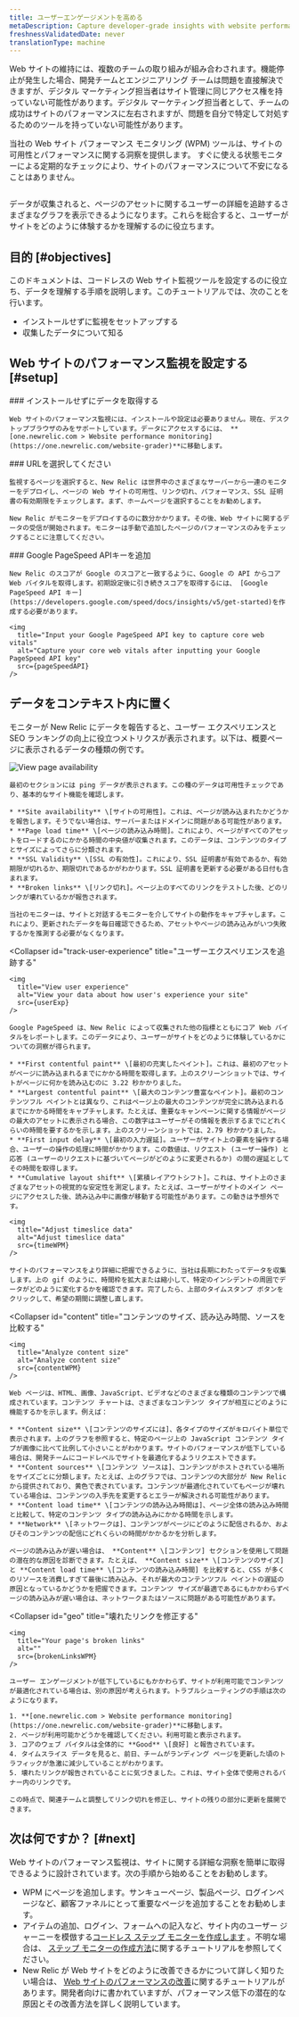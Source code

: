 ```yaml
---
title: ユーザーエンゲージメントを高める
metaDescription: Capture developer-grade insights with website performance monitoring (WPM) so you can make data-informed improvements to your site.
freshnessValidatedDate: never
translationType: machine
---
```









Web サイトの維持には、複数のチームの取り組みが組み合わされます。機能停止が発生した場合、開発チームとエンジニアリング チームは問題を直接解決できますが、デジタル マーケティング担当者はサイト管理に同じアクセス権を持っていない可能性があります。デジタル マーケティング担当者として、チームの成功はサイトのパフォーマンスに左右されますが、問題を自分で特定して対処するためのツールを持っていない可能性があります。

当社の Web サイト パフォーマンス モニタリング (WPM) ツールは、サイトの可用性とパフォーマンスに関する洞察を提供します。 すぐに使える状態<InlinePopover type="alerts"/>モニターによる定期的なチェックにより、サイトのパフォーマンスについて不安になることはありません。

<img
  title="Your WPM page"
  alt=""
  src={wpmMain}
/>

<figcaption>
  データが収集されると、ページのアセットに関するユーザーの詳細を追跡するさまざまなグラフを表示できるようになります。これらを総合すると、ユーザーがサイトをどのように体験するかを理解するのに役立ちます。
</figcaption>

## 目的 [#objectives]

このドキュメントは、コードレスの Web サイト監視ツールを設定するのに役立ち、データを理解する手順を説明します。このチュートリアルでは、次のことを行います。

* インストールせずに監視をセットアップする
* 収集したデータについて知る

## Web サイトのパフォーマンス監視を設定する [#setup]

<Steps>
  <Step>
    ### インストールせずにデータを取得する

    Web サイトのパフォーマンス監視には、インストールや設定は必要ありません。現在、デスクトップブラウザのみをサポートしています。データにアクセスするには、 **[one.newrelic.com > Website performance monitoring](https://one.newrelic.com/website-grader)**に移動します。
  </Step>

  <Step>
    ### URLを選択してください

    監視するページを選択すると、New Relic は世界中のさまざまなサーバーから一連のモニターをデプロイし、ページの Web サイトの可用性、リンク切れ、パフォーマンス、SSL 証明書の有効期限をチェックします。まず、ホームページを選択することをお勧めします。

    New Relic がモニターをデプロイするのに数分かかります。その後、Web サイトに関するデータの受信が開始されます。モニターは手動で追加したページのパフォーマンスのみをチェックすることに注意してください。
  </Step>

  <Step>
    ### Google PageSpeed APIキーを追加

    New Relic のスコアが Google のスコアと一致するように、Google の API からコア Web バイタルを取得します。初期設定後に引き続きスコアを取得するには、 [Google PageSpeed API キー](https://developers.google.com/speed/docs/insights/v5/get-started)を作成する必要があります。

    <img
      title="Input your Google PageSpeed API key to capture core web vitals"
      alt="Capture your core web vitals after inputting your Google PageSpeed API key"
      src={pageSpeedAPI}
    />
  </Step>
</Steps>

## データをコンテキスト内に置く

モニターが New Relic にデータを報告すると、ユーザー エクスペリエンスと SEO ランキングの向上に役立つメトリクスが表示されます。以下は、概要ページに表示されるデータの種類の例です。

<CollapserGroup>
  <Collapser
    id="ping"
    title="ページの空き状況を確認する"
  >
    <img
      title="View your page availability"
      alt="View page availability"
      src={pingWPM}
    />

    最初のセクションには ping データが表示されます。この種のデータは可用性チェックであり、基本的なサイト機能を確認します。

    * **Site availability** \[サイトの可用性]。これは、ページが読み込まれたかどうかを報告します。そうでない場合は、サーバーまたはドメインに問題がある可能性があります。
    * **Page load time** \[ページの読み込み時間]。これにより、ページがすべてのアセットをロードするのにかかる時間の中央値が収集されます。このデータは、コンテンツのタイプとサイズによってさらに分類されます。
    * **SSL Validity** \[SSL の有効性]。これにより、SSL 証明書が有効であるか、有効期限が切れるか、期限切れであるかがわかります。SSL 証明書を更新する必要がある日付も含まれます。
    * **Broken links** \[リンク切れ]。ページ上のすべてのリンクをテストした後、どのリンクが壊れているかが報告されます。

    当社のモニターは、サイトと対話するモニターを介してサイトの動作をキャプチャします。これにより、更新されたデータを毎日確認できるため、アセットやページの読み込みがいつ失敗するかを推測する必要がなくなります。
  </Collapser>

  <Collapser
    id="track-user-experience"
    title="ユーザーエクスペリエンスを追跡する"
  >
    <img
      title="View user experience"
      alt="View your data about how user's experience your site"
      src={userExp}
    />

    Google PageSpeed は、New Relic によって収集された他の指標とともにコア Web バイタルをレポートします。このデータにより、ユーザーがサイトをどのように体験しているかについての洞察が得られます。

    * **First contentful paint** \[最初の充実したペイント]。これは、最初のアセットがページに読み込まれるまでにかかる時間を取得します。上のスクリーンショットでは、サイトがページに何かを読み込むのに 3.22 秒かかりました。
    * **Largest contentful paint** \[最大のコンテンツ豊富なペイント]。最初のコンテンツフル ペイントとは異なり、これはページ上の最大のコンテンツが完全に読み込まれるまでにかかる時間をキャプチャします。たとえば、重要なキャンペーンに関する情報がページの最大のアセットに表示される場合、この数字はユーザーがその情報を表示するまでにどれくらいの時間を要するかを示します。上のスクリーンショットでは、2.79 秒かかりました。
    * **First input delay** \[最初の入力遅延]。ユーザーがサイト上の要素を操作する場合、ユーザーの操作の処理に時間がかかります。この数値は、リクエスト (ユーザー操作) と応答 (ユーザーのリクエストに基づいてページがどのように変更されるか) の間の遅延としてその時間を取得します。
    * **Cumulative layout shift** \[累積レイアウトシフト]。これは、サイト上のさまざまなアセットの視覚的な安定性を測定します。たとえば、ユーザーがサイトのメイン ページにアクセスした後、読み込み中に画像が移動する可能性があります。この動きは予想外です。

    <img
      title="Adjust timeslice data"
      alt="Adjust timeslice data"
      src={timeWPM}
    />

    サイトのパフォーマンスをより詳細に把握できるように、当社は長期にわたってデータを収集します。上の gif のように、時間枠を拡大または縮小して、特定のインシデントの周囲でデータがどのように変化するかを確認できます。完了したら、上部のタイムスタンプ ボタンをクリックして、希望の期間に調整し直します。
  </Collapser>

  <Collapser
    id="content"
    title="コンテンツのサイズ、読み込み時間、ソースを比較する"
  >
    <img
      title="Analyze content size"
      alt="Analyze content size"
      src={contentWPM}
    />

    Web ページは、HTML、画像、JavaScript、ビデオなどのさまざまな種類のコンテンツで構成されています。コンテンツ チャートは、さまざまなコンテンツ タイプが相互にどのように機能するかを示します。例えば：

    * **Content size** \[コンテンツのサイズには]、各タイプのサイズがキロバイト単位で表示されます。上のグラフを参照すると、特定のページ上の JavaScript コンテンツ タイプが画像に比べて比例して小さいことがわかります。サイトのパフォーマンスが低下している場合は、開発チームにコードレベルでサイトを最適化するようリクエストできます。
    * **Content sources** \[コンテンツ ソースは]、コンテンツがホストされている場所をサイズごとに分類します。たとえば、上のグラフでは、コンテンツの大部分が New Relic から提供されており、黄色で表されています。コンテンツが最適化されていてもページが壊れている場合は、コンテンツの入手先を変更するとエラーが解決される可能性があります。
    * **Content load time** \[コンテンツの読み込み時間は]、ページ全体の読み込み時間と比較して、特定のコンテンツ タイプの読み込みにかかる時間を示します。
    * **Network** \[ネットワークは]、コンテンツがページにどのように配信されるか、およびそのコンテンツの配信にどれくらいの時間がかかるかを分析します。

    ページの読み込みが遅い場合は、 **Content** \[コンテンツ] セクションを使用して問題の潜在的な原因を診断できます。たとえば、 **Content size** \[コンテンツのサイズ] と **Content load time** \[コンテンツの読み込み時間] を比較すると、CSS が多くのリソースを消費しすぎて最後に読み込み、それが最大のコンテンツフル ペイントの遅延の原因となっているかどうかを把握できます。コンテンツ サイズが最適であるにもかかわらずページの読み込みが遅い場合は、ネットワークまたはソースに問題がある可能性があります。
  </Collapser>

  <Collapser
    id="geo"
    title="壊れたリンクを修正する"
  >
    <img
      title="Your page's broken links"
      alt=""
      src={brokenLinksWPM}
    />

    ユーザー エンゲージメントが低下しているにもかかわらず、サイトが利用可能でコンテンツが最適化されている場合は、別の原因が考えられます。トラブルシューティングの手順は次のようになります。

    1. **[one.newrelic.com > Website performance monitoring](https://one.newrelic.com/website-grader)**に移動します。
    2. ページが利用可能かどうかを確認してください。利用可能と表示されます。
    3. コアのウェブ バイタルは全体的に **Good** \[良好] と報告されています。
    4. タイムスライス データを見ると、前日、チームがランディング ページを更新した頃のトラフィックが急激に減少していることがわかります。
    5. 壊れたリンクが報告されていることに気づきました。これは、サイト全体で使用されるバナー内のリンクです。

    この時点で、関連チームと調整してリンク切れを修正し、サイトの残りの部分に更新を展開できます。
  </Collapser>
</CollapserGroup>

## 次は何ですか？ [#next]

Web サイトのパフォーマンス監視は、サイトに関する詳細な洞察を簡単に取得できるように設計されています。次の手順から始めることをお勧めします。

* WPM にページを追加します。サンキューページ、製品ページ、ログインページなど、顧客ファネルにとって重要なページを追加することをお勧めします。
* アイテムの追加、ログイン、フォームへの記入など、サイト内のユーザー ジャーニーを模倣する[コードレス ステップ モニターを作成します](https://one.newrelic.com/synthetics/monitor-create) 。不明な場合は、 [ステップ モニターの作成方法](/docs/synthetics/synthetic-monitoring/getting-started/get-started-synthetic-monitoring/#step)に関するチュートリアルを参照してください。
* New Relic が Web サイトをどのように改善できるかについて詳しく知りたい場合は、 [Web サイトのパフォーマンスの改善](/docs/journey-performance/improve-website-performance)に関するチュートリアルがあります。開発者向けに書かれていますが、パフォーマンス低下の潜在的な原因とその改善方法を詳しく説明しています。